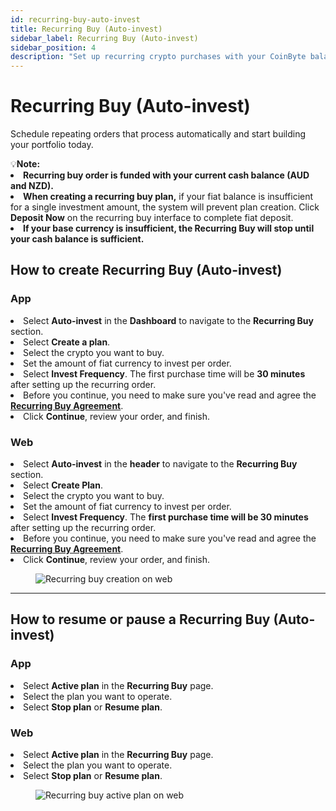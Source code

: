 ```yaml
---
id: recurring-buy-auto-invest
title: Recurring Buy (Auto-invest)
sidebar_label: Recurring Buy (Auto-invest)
sidebar_position: 4
description: "Set up recurring crypto purchases with your CoinByte balance using AUD or NZD."
---
```



# Recurring Buy (Auto-invest)

Schedule repeating orders that process automatically and start building your portfolio today.

<InfoBox>
💡<strong>Note:</strong>
<TickList>
<li><strong>Recurring buy order is funded with your current cash balance (AUD and NZD).</strong></li>
<li><strong>When creating a recurring buy plan,</strong> if your fiat balance is insufficient for a single investment amount, the system will prevent plan creation. Click <strong>Deposit Now</strong> on the recurring buy interface to complete fiat deposit.</li>
<li><strong>If your base currency is insufficient, the Recurring Buy will stop until your cash balance is sufficient.</strong></li>
</TickList>
</InfoBox>

## How to create Recurring Buy (Auto-invest)

<Tabs>
<TabItem value="Mobile App" label="App">
<div style={{ marginTop: '2.5rem' }}></div>

### **App**

<div style={{ marginBottom: '1.5rem' }}></div>

<RoundStepList>
<li>Select <strong>Auto-invest</strong> in the <strong>Dashboard</strong> to navigate to the <strong>Recurring Buy</strong> section.</li>
<li>Select <strong>Create a plan</strong>.</li>
<li>Select the crypto you want to buy.</li>
<li>Set the amount of fiat currency to invest per order.</li>
<li>Select <strong>Invest Frequency</strong>. The first purchase time will be <strong>30 minutes</strong> after setting up the recurring order.</li>
<li>Before you continue, you need to make sure you've read and agree the <strong><a href="/docs/user-guide/legal/recurring-buy-agreement">Recurring Buy Agreement</a></strong>. </li>
<li>Click <strong>Continue</strong>, review your order, and finish.</li>
</RoundStepList>

</TabItem>

<TabItem value="Web Platform" label="Web">
<div style={{ marginTop: '2.5rem' }}></div>

### **Web**

<div style={{ marginBottom: '1.5rem' }}></div>

<RoundStepList>
<li>Select <strong>Auto-invest</strong> in the <strong>header</strong> to navigate to the <strong>Recurring Buy</strong> section.</li>

<li>Select <strong>Create Plan</strong>.</li>
<CoinByteButton text="Create Plan Now" link="https://coinbyte.com.au/en-us/invest/submit" />
<li>Select the crypto you want to buy.</li>
<li>Set the amount of fiat currency to invest per order.</li>
<li>Select <strong>Invest Frequency</strong>. The <strong>first purchase time will be 30 minutes</strong> after setting up the recurring order.</li>
<li>Before you continue, you need to make sure you've read and agree the <strong><a href="/docs/user-guide/legal/recurring-buy-agreement">Recurring Buy Agreement</a></strong>. </li>
<li>Click <strong>Continue</strong>, review your order, and finish.</li>
</RoundStepList>

<figure style={{ textAlign: 'center' }}>
   <img src={useBaseUrl('/img/tradinig/instant-buy-sell/recurring-buy-auto-invest/1.png')} alt="Recurring buy creation on web" style={{ width: 500 }} />
</figure>

</TabItem>
</Tabs>

---

## How to resume or pause a Recurring Buy (Auto-invest)

<Tabs>
<TabItem value="Mobile App" label="App">
<div style={{ marginTop: '2.5rem' }}></div>

### **App**

<div style={{ marginBottom: '1.5rem' }}></div>

<RoundStepList>
<li>Select <strong>Active plan</strong> in the <strong>Recurring Buy</strong> page.</li>
<li>Select the plan you want to operate.</li>
<li>Select <strong>Stop plan</strong> or <strong>Resume plan</strong>.</li>
</RoundStepList>

</TabItem>

<TabItem value="Web Platform" label="Web">
<div style={{ marginTop: '2.5rem' }}></div>

### **Web**

<div style={{ marginBottom: '1.5rem' }}></div>

<RoundStepList>
<li>Select <strong>Active plan</strong> in the <strong>Recurring Buy</strong> page.</li>
<li>Select the plan you want to operate.</li>
<li>Select <strong>Stop plan</strong> or <strong>Resume plan</strong>.</li>
</RoundStepList>

<figure style={{ textAlign: 'center' }}>
  <img src={useBaseUrl('/img/tradinig/instant-buy-sell/recurring-buy-auto-invest/2.png')} alt="Recurring buy active plan on web" style={{ width: 500 }} />
</figure>

</TabItem>
</Tabs>

<RelatedArticles category="trading" />
